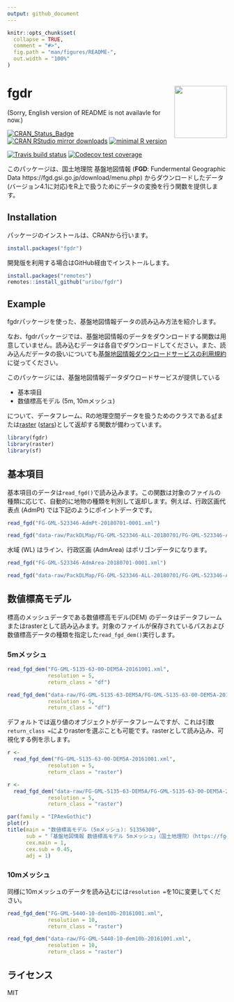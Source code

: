 ```yaml
---
output: github_document
---
```


<!-- README.md is generated from README.Rmd. Please edit that file -->

```r
knitr::opts_chunk$set(
  collapse = TRUE,
  comment = "#>",
  fig.path = "man/figures/README-",
  out.width = "100%"
)
```
# fgdr <img src="man/figures/logo.png" align="right" width="120px" />

(Sorry, English version of README is not availavle for now.)

[![CRAN\_Status\_Badge](http://www.r-pkg.org/badges/version/fgdr)](https://cran.r-project.org/package=fgdr)
[![CRAN RStudio mirror downloads](http://cranlogs.r-pkg.org/badges/fgdr?color=FF5254)](https://cran.r-project.org/package=fgdr) [![minimal R version](https://img.shields.io/badge/R%3E%3D-3.3.0-blue.svg)](https://cran.r-project.org/)

[![Travis build status](https://travis-ci.org/uribo/fgdr.svg?branch=master)](https://travis-ci.org/uribo/fgdr) [![Codecov test coverage](https://codecov.io/gh/uribo/fgdr/branch/master/graph/badge.svg)](https://codecov.io/gh/uribo/fgdr?branch=master)

このパッケージは、国土地理院 基盤地図情報 (**FGD**: Fundermental Geographic Data https://fgd.gsi.go.jp/download/menu.php) からダウンロードしたデータ(バージョン4.1に対応)をR上で扱うためにデータの変換を行う関数を提供します。

## Installation

パッケージのインストールは、CRANから行います。

```r
install.packages("fgdr")
```


開発版を利用する場合はGitHub経由でインストールします。

```r
install.packages("remotes")
remotes::install_github("uribo/fgdr")
```

## Example

fgdrパッケージを使った、基盤地図情報データの読み込み方法を紹介します。

なお、fgdrパッケージでは、基盤地図情報のデータをダウンロードする関数は用意していません。読み込むデータは各自でダウンロードしてください。また、読み込んだデータの扱いについても[基盤地図情報ダウンロードサービスの利用規約](https://fgd.gsi.go.jp/download/terms.html)に従ってください。

このパッケージには、基盤地図情報データダウロードサービスが提供している

- 基本項目
- 数値標高モデル (5m, 10mメッシュ)

について、データフレーム、Rの地理空間データを扱うためのクラスである[sf](https://CRAN.R-project.org/package=sf)または[raster](https://CRAN.R-project.org/package=raster) ([stars](https://github.com/r-spatial/stars))として返却する関数が備わっています。

```r
library(fgdr)
library(raster)
library(sf)
```

## 基本項目

基本項目のデータは`read_fgd()`で読み込みます。この関数は対象のファイルの種類に応じて、自動的に地物の種類を判別して返却します。例えば、行政区画代表点 (AdmPt) では下記のようにポイントデータです。

```r
read_fgd("FG-GML-523346-AdmPt-20180701-0001.xml")
```

```r
read_fgd("data-raw/PackDLMap/FG-GML-523346-ALL-20180701/FG-GML-523346-AdmPt-20180701-0001.xml")
```

水域 (WL) はライン、行政区画 (AdmArea) はポリゴンデータになります。

```r
read_fgd("FG-GML-523346-AdmArea-20180701-0001.xml")
```

```r
read_fgd("data-raw/PackDLMap/FG-GML-523346-ALL-20180701/FG-GML-523346-AdmArea-20180701-0001.xml")
```

## 数値標高モデル

標高のメッシュデータである数値標高モデル(DEM) のデータはデータフレームまたはrasterとして読み込みます。対象のファイルが保存されているパスおよび数値標高データの種類を指定した`read_fgd_dem()`実行します。

### 5mメッシュ

```r
read_fgd_dem("FG-GML-5135-63-00-DEM5A-20161001.xml", 
             resolution = 5,
             return_class = "df")
```

```r
read_fgd_dem("data-raw/FG-GML-5135-63-DEM5A/FG-GML-5135-63-00-DEM5A-20161001.xml", 
             resolution = 5,
             return_class = "df")
```

デフォルトでは返り値のオブジェクトがデータフレームですが、これは引数`return_class = `によりrasterを選ぶことも可能です。rasterとして読み込み、可視化する例を示します。

```r
r <- 
  read_fgd_dem("FG-GML-5135-63-00-DEM5A-20161001.xml", 
             resolution = 5,
             return_class = "raster")
```

```r
r <- 
  read_fgd_dem("data-raw/FG-GML-5135-63-DEM5A/FG-GML-5135-63-00-DEM5A-20161001.xml", 
             resolution = 5,
             return_class = "raster")
```

```r
par(family = "IPAexGothic")
plot(r)
title(main = "数値標高モデル (5mメッシュ): 51356300",
      sub = "「基盤地図情報 数値標高モデル 5mメッシュ」（国土地理院）（https://fgd.gsi.go.jp/download/menu.php）\nをもとに瓜生真也(@uribo)が作成",
      cex.main = 1,
      cex.sub = 0.45,
      adj = 1)
```

### 10mメッシュ

同様に10mメッシュのデータを読み込むには`resolution =`を10に変更してください。

```r
read_fgd_dem("FG-GML-5440-10-dem10b-20161001.xml", 
             resolution = 10,
             return_class = "raster")
```

```r
read_fgd_dem("data-raw/FG-GML-5440-10-dem10b-20161001.xml", 
             resolution = 10,
             return_class = "raster")
```

## ライセンス

MIT
